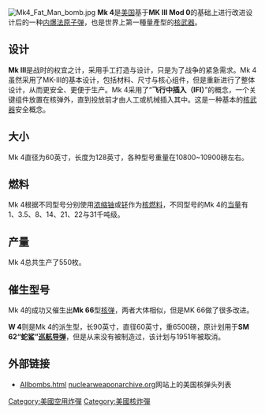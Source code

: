 [[Image:Mk4_Fat_Man_bomb.jpg|right]]
'''Mk 4'''是[[美国|美国]]基于'''MK Ⅲ Mod 0'''的基础上进行改进设计后的一种[[内爆法|内爆法]][[原子弹|原子弹]]，也是世界上第一種量產型的[[核武器|核武器]]。

==设计==
'''Mk Ⅲ'''是战时的权宜之计，采用手工打造与设计，只是为了战争的紧急需求。Mk 4虽然采用了MK-Ⅲ的基本设计，包括材料、尺寸与核心组件，但是重新进行了整体设计，从而更安全、更便于生产。Mk 4采用了“'''飞行中插入（IFI）'''”的概念，一个关键组件放置在核弹外，直到投放前才由人工或机械插入其中。这是一种基本的[[核武器|核武器]]安全概念。

==大小==
Mk 4直径为60英寸，长度为128英寸，各种型号重量在10800~10900磅左右。

==燃料==
Mk 4根据不同型号分别使用[[浓缩铀|浓缩铀]]或[[钚|钚]]作为[[核燃料|核燃料]]，不同型号的Mk 4的[[当量|当量]]有1、3.5、8、14、21、22与31千吨级。

==产量==
Mk 4总共生产了550枚。

==催生型号==
Mk 4的成功又催生出'''Mk 66'''型[[核弹|核弹]]，两者大体相似，但是MK 66做了很多改进。

'''W 4'''则是Mk 4的派生型，长90英寸，直径60英寸，重6500磅，原计划用于'''SM 62“蛇鲨”[[巡航导弹|巡航导弹]]'''，但是从来没有被制造过，该计划与1951年被取消。

==外部链接==
{{Commons|Mark 4 nuclear bomb}}
* [http://nuclearweaponarchive.org/Usa/Weapons/Allbombs.html Allbombs.html] [http://nuclearweaponarchive.org nuclearweaponarchive.org]网站上的美国核弹头列表

[[Category:美國空用炸彈|Category:美國空用炸彈]]
[[Category:美國核炸彈|Category:美國核炸彈]]